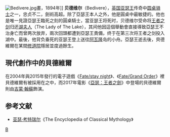 {{Unreferenced|time=2017-08-06T19:45:57+00:00}} 

[[File:Bedivere.jpg|thumb]]畫，1894年]]
'''贝德维尔'''（Bedivere），[[英国|英国]][[亚瑟王|亚瑟王]]传奇中[[圆桌骑士|圆桌骑士]]之一，忠贞不二，劍術高超。除了亞瑟王本人之外，他是圓桌中最敏捷的。他也是唯一見證亞瑟王臨死之刻的圓桌騎士，當亚瑟王将死时，贝德维尔受命将[[王者之剑|王者之剑]]归还[[湖夫人|湖夫人]]（The Lady of The Lake），其间他因這個舉動會直接導致亞瑟王不治身亡而曾两次放弃，兩次回頭都遭到亞瑟王責備，终于在第三次将王者之剑投入湖中。最後，他背负垂死的亚瑟王登上送往[[阿瓦隆|阿瓦隆]]岛的小舟。亞瑟王逝去後，貝德維爾在某間[[修道院|修道院]]隱居並度過餘生。

== 現代創作中的貝德維爾 ==
在2004年與2015年發行的電子遊戲《[[Fate/stay_night|Fate/stay night]]》、《[[Fate/Grand_Order|Fate/Grand Order]]》裡貝德維爾有被採用在之中，而2017年電影《[[亞瑟：王者之劍|亞瑟：王者之劍]]》中登場的貝德維爾則由[[吉蒙·翰蘇|吉蒙·翰蘇]]飾演。

== 参考文献 ==
* [[亚瑟·考特瑞尔|亚瑟·考特瑞尔]]《The Encyclopedia of Classical Mythology》

{{亚瑟王传说}} 
{{威爾斯神話}}
{{虛構人物小作品}}

[[Category:圆桌骑士|B]]